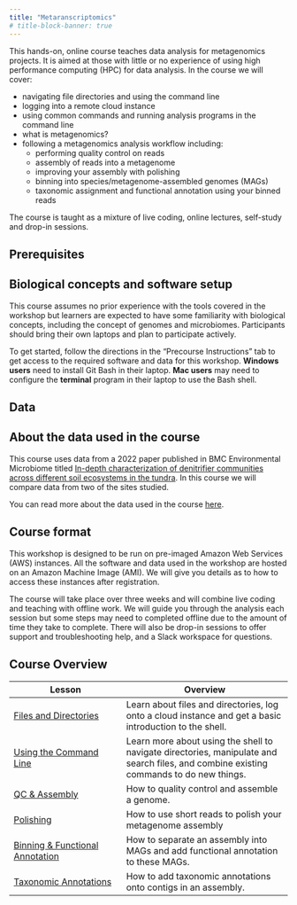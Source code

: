 ```yaml
---
title: "Metaranscriptomics"
# title-block-banner: true
---
```


This hands-on, online course teaches data analysis for metagenomics projects. It is aimed at those with little or no experience of using high performance computing (HPC) for data analysis. In the course we will cover:

-   navigating file directories and using the command line
-   logging into a remote cloud instance
-   using common commands and running analysis programs in the command line
-   what is metagenomics?
-   following a metagenomics analysis workflow including:
    -   performing quality control on reads
    -   assembly of reads into a metagenome
    -   improving your assembly with polishing
    -   binning into species/metagenome-assembled genomes (MAGs)
    -   taxonomic assignment and functional annotation using your binned reads

The course is taught as a mixture of live coding, online lectures, self-study and drop-in sessions.

## Prerequisites

::: callout-important
## Biological concepts and software setup

This course assumes no prior experience with the tools covered in the workshop but learners are expected to have some familiarity with biological concepts, including the concept of genomes and microbiomes. Participants should bring their own laptops and plan to participate actively.

To get started, follow the directions in the "Precourse Instructions" tab to get access to the required software and data for this workshop. **Windows users** need to install Git Bash in their laptop. **Mac users** may need to configure the **terminal** program in their laptop to use the Bash shell.
:::

## Data

::: callout-note
## About the data used in the course

This course uses data from a 2022 paper published in BMC Environmental Microbiome titled [In-depth characterization of denitrifier communities across different soil ecosystems in the tundra](https://environmentalmicrobiome.biomedcentral.com/articles/10.1186/s40793-022-00424-2). In this course we will compare data from two of the sites studied.

You can read more about the data used in the course [here](docs/miscellanea/extras/data.qmd).
:::

## Course format

This workshop is designed to be run on pre-imaged Amazon Web Services (AWS) instances. All the software and data used in the workshop are hosted on an Amazon Machine Image (AMI). We will give you details as to how to access these instances after registration.

The course will take place over three weeks and will combine live coding and teaching with offline work. We will guide you through the analysis each session but some steps may need to completed offline due to the amount of time they take to complete. There will also be drop-in sessions to offer support and troubleshooting help, and a Slack workspace for questions.

## Course Overview

| Lesson                                                                                   | Overview                                                                                                                               |
|-----------------------------|-------------------------------------------|
| [Files and Directories](docs/lesson01-files-and-directories/index.qmd)                   | Learn about files and directories, log onto a cloud instance and get a basic introduction to the shell.                                |
| [Using the Command Line](docs/lesson02-using-the-command-line/index.qmd)                 | Learn more about using the shell to navigate directories, manipulate and search files, and combine existing commands to do new things. |
| [QC & Assembly](docs/lesson03-qc-assembly/index.qmd)                                     | How to quality control and assemble a genome.                                                                                          |
| [Polishing](docs/lesson04-polishing/index.qmd)                                           | How to use short reads to polish your metagenome assembly                                                                              |
| [Binning & Functional Annotation](docs/lesson05-binning-functional-annotation/index.qmd) | How to separate an assembly into MAGs and add functional annotation to these MAGs.                                                     |
| [Taxonomic Annotations](docs/lesson06-taxonomic-annotations/index.qmd)                   | How to add taxonomic annotations onto contigs in an assembly.                                                                          |

<!-- | [Automating Analyses with Bash Scripts](docs/lesson07-automation-bash-scripts/index.qmd) | How to automate the analyses tasks in the previous lessons using Bash scripts. | -->
